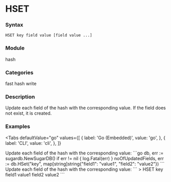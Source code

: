 
# HSET

### Syntax
```
HSET key field value [field value ...]
```

### Module
<span className="acl-category">hash</span>

### Categories 
<span className="acl-category">fast</span>
<span className="acl-category">hash</span>
<span className="acl-category">write</span>

### Description 
Update each field of the hash with the corresponding value.
If the field does not exist, it is created.

### Examples

<Tabs
  defaultValue="go"
  values={[
    { label: 'Go (Embedded)', value: 'go', },
    { label: 'CLI', value: 'cli', },
  ]}
>
  <TabItem value="go">
    Update each field of the hash with the corresponding value:
    ```go
    db, err := sugardb.NewSugarDB()
    if err != nil {
      log.Fatal(err)
    }
    noOfUpdatedFields, err := db.HSet("key", map[string]string{"field1": "value1", "field2": "value2"})
    ```
  </TabItem>
  <TabItem value="cli">
    Update each field of the hash with the corresponding value:
    ```
    > HSET key field1 value1 field2 value2
    ```
  </TabItem>
</Tabs>
